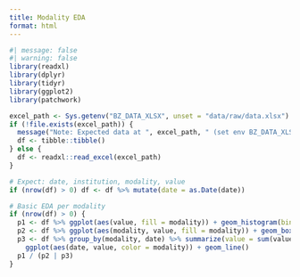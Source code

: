 ```yaml
---
title: Modality EDA
format: html
---
```


```r
#| message: false
#| warning: false
library(readxl)
library(dplyr)
library(tidyr)
library(ggplot2)
library(patchwork)

excel_path <- Sys.getenv("BZ_DATA_XLSX", unset = "data/raw/data.xlsx")
if (!file.exists(excel_path)) {
  message("Note: Expected data at ", excel_path, " (set env BZ_DATA_XLSX). Using empty frame.")
  df <- tibble::tibble()
} else {
  df <- readxl::read_excel(excel_path)
}

# Expect: date, institution, modality, value
if (nrow(df) > 0) df <- df %>% mutate(date = as.Date(date))

# Basic EDA per modality
if (nrow(df) > 0) {
  p1 <- df %>% ggplot(aes(value, fill = modality)) + geom_histogram(bins = 40, alpha = 0.6)
  p2 <- df %>% ggplot(aes(modality, value, fill = modality)) + geom_boxplot() + theme(legend.position = "none")
  p3 <- df %>% group_by(modality, date) %>% summarize(value = sum(value, na.rm = TRUE), .groups = "drop") %>%
    ggplot(aes(date, value, color = modality)) + geom_line()
  p1 / (p2 | p3)
}
```

